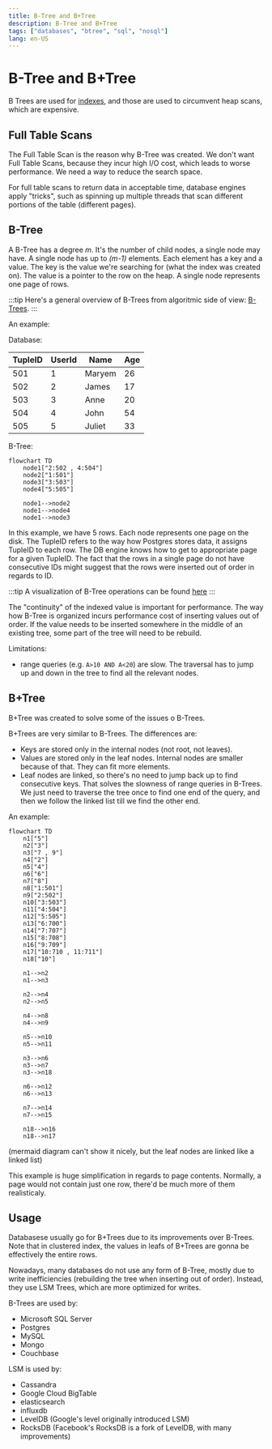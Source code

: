 ```yaml
---
title: B-Tree and B+Tree
description: B-Tree and B+Tree
tags: ["databases", "btree", "sql", "nosql"]
lang: en-US
---
```


# B-Tree and B+Tree

B Trees are used for [indexes](./db-index), and those are used to circumvent heap scans, which are
expensive.

## Full Table Scans

The Full Table Scan is the reason why B-Tree was created. We don't want Full Table Scans, because
they incur high I/O cost, which leads to worse performance. We need a way to reduce the search
space.

For full table scans to return data in acceptable time, database engines apply "tricks", such as
spinning up multiple threads that scan different portions of the table (different pages).

## B-Tree

A B-Tree has a degree _m_. It's the number of child nodes, a single node may have. A single node has
up to _(m-1)_ elements. Each element has a key and a value. The key is the value we're searching for
(what the index was created on). The value is a pointer to the row on the
heap. A single node represents one page of rows.

:::tip
Here's a general overview of B-Trees from algoritmic side of view: [B-Trees](/programming/algorithms/tree#b-tree).
:::

An example:

Database:

| TupleID | UserId | Name   | Age |
| ------- | ------ | ------ | --- |
| 501     | 1      | Maryem | 26  |
| 502     | 2      | James  | 17  |
| 503     | 3      | Anne   | 20  |
| 504     | 4      | John   | 54  |
| 505     | 5      | Juliet | 33  |

B-Tree:

```mermaid
flowchart TD
    node1["2:502 , 4:504"]
    node2["1:501"]
    node3["3:503"]
    node4["5:505"]

    node1-->node2
    node1-->node4
    node1-->node3
```

In this example, we have 5 rows. Each node represents one page on the disk.
The TupleID refers to the way how Postgres stores data, it assigns TupleID to each row.
The DB engine knows how to get to appropriate page for a given TupleID.
The fact that the rows in a single page do not have consecutive IDs might suggest
that the rows were inserted out of order in regards to ID.

:::tip
A visualization of B-Tree operations can be found [here](https://www.cs.usfca.edu/~galles/visualization/BTree.html)
:::

The "continuity" of the indexed value is important for performance. The way how B-Tree is organized
incurs performance cost of inserting values out of order. If the value needs to be inserted
somewhere in the middle of an existing tree, some part of the tree will need to be rebuild.

Limitations:

- range queries (e.g. `A>10 AND A<20`) are slow. The traversal has to jump up and down in the tree to
  find all the relevant nodes.

## B+Tree

B+Tree was created to solve some of the issues o B-Trees.

B+Trees are very similar to B-Trees. The differences are:

- Keys are stored only in the internal nodes (not root, not leaves).
- Values are stored only in the leaf nodes. Internal nodes are smaller because of that. They can fit
  more elements.
- Leaf nodes are linked, so there's no need to jump back up to find consecutive keys. That solves
  the slowness of range queries in B-Trees. We just need to traverse the tree once to find one end of
  the query, and then we follow the linked list till we find the other end.

An example:

```mermaid
flowchart TD
    n1["5"]
    n2["3"]
    n3["7 , 9"]
    n4["2"]
    n5["4"]
    n6["6"]
    n7["8"]
    n8["1:501"]
    n9["2:502"]
    n10["3:503"]
    n11["4:504"]
    n12["5:505"]
    n13["6:700"]
    n14["7:707"]
    n15["8:708"]
    n16["9:709"]
    n17["10:710 , 11:711"]
    n18["10"]

    n1-->n2
    n1-->n3

    n2-->n4
    n2-->n5

    n4-->n8
    n4-->n9

    n5-->n10
    n5-->n11

    n3-->n6
    n3-->n7
    n3-->n18

    n6-->n12
    n6-->n13

    n7-->n14
    n7-->n15

    n18-->n16
    n18-->n17
```

(mermaid diagram can't show it nicely, but the leaf nodes are linked like a linked list)

This example is huge simplification in regards to page contents. Normally, a page would not contain
just one row, there'd be much more of them realisticaly.

## Usage

Databasese usually go for B+Trees due to its improvements over B-Trees.
Note that in clustered index, the values in leafs of B+Trees are gonna be effectively the entire
rows.

Nowadays, many databases do not use any form of B-Tree, mostly due to write inefficiencies
(rebuilding the tree when inserting out of order). Instead, they use LSM Trees, which are more
optimized for writes.

B-Trees are used by:

- Microsoft SQL Server
- Postgres
- MySQL
- Mongo
- Couchbase

LSM is used by:

- Cassandra
- Google Cloud BigTable
- elasticsearch
- influxdb
- LevelDB (Google's level originally introduced LSM)
- RocksDB (Facebook's RocksDB is a fork of LevelDB, with many improvements)
